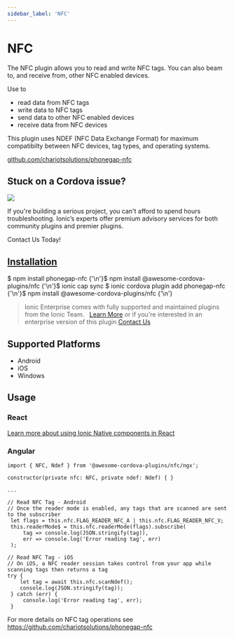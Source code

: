 ```yaml
---
sidebar_label: 'NFC'
---
```



# NFC

The NFC plugin allows you to read and write NFC tags. You can also beam to, and receive from, other NFC enabled devices.

Use to

- read data from NFC tags
- write data to NFC tags
- send data to other NFC enabled devices
- receive data from NFC devices

This plugin uses NDEF (NFC Data Exchange Format) for maximum compatibilty between NFC devices, tag types, and operating systems.

<p>
  <a href="https://github.com/chariotsolutions/phonegap-nfc" target="_blank" rel="noopener" className="git-link">github.com/chariotsolutions/phonegap-nfc</a>
</p>

<h2>Stuck on a Cordova issue?</h2>
<DocsCard
  className="cordova-ee-card"
  header="Don't waste precious time on plugin issues."
  href="https://ionicframework.com/sales?product_of_interest=Ionic%20Native"
>
  <div>
    <img src="/docs/icons/native-cordova-bot.png" className="cordova-ee-img" />
    <p>If you're building a serious project, you can't afford to spend hours troubleshooting. Ionic’s experts offer premium advisory services for both community plugins and premier plugins.</p>
    <DocsButton className="native-ee-detail">Contact Us Today!</DocsButton>
  </div>
</DocsCard>

<h2 id="installation">
  <a href="#installation">Installation</a>
</h2>
<Tabs
  groupId="runtime"
  defaultValue="Capacitor"
  values={[
    { value: 'Capacitor', label: 'Capacitor' },
    { value: 'Cordova', label: 'Cordova' },
    { value: 'Enterprise', label: 'Enterprise' },
  ]}
>
  <TabItem value="Capacitor">
    <CodeBlock className="language-shell">
      $ npm install phonegap-nfc {'\n'}$ npm install @awesome-cordova-plugins/nfc {'\n'}$ ionic cap sync
    </CodeBlock>
  </TabItem>
  <TabItem value="Cordova">
    <CodeBlock className="language-shell">
      $ ionic cordova plugin add phonegap-nfc {'\n'}$ npm install @awesome-cordova-plugins/nfc {'\n'}
    </CodeBlock>
  </TabItem>
  <TabItem value="Enterprise">
    <blockquote>
      Ionic Enterprise comes with fully supported and maintained plugins from the Ionic Team. &nbsp;
      <a className="btn" href="https://ionic.io/docs/premier-plugins">Learn More</a> or if you're interested in an enterprise version of this plugin <a className="btn" href="https://ionicframework.com/sales?product_of_interest=Ionic%20Enterprise%20Engine">Contact Us</a>
    </blockquote>
  </TabItem>
</Tabs>

## Supported Platforms

- Android
- iOS
- Windows

## Usage

### React

[Learn more about using Ionic Native components in React](../native-community.md#react)

### Angular

```tsx
import { NFC, Ndef } from '@awesome-cordova-plugins/nfc/ngx';

constructor(private nfc: NFC, private ndef: Ndef) { }

...

// Read NFC Tag - Android
// Once the reader mode is enabled, any tags that are scanned are sent to the subscriber
 let flags = this.nfc.FLAG_READER_NFC_A | this.nfc.FLAG_READER_NFC_V;
 this.readerMode$ = this.nfc.readerMode(flags).subscribe(
     tag => console.log(JSON.stringify(tag)),
     err => console.log('Error reading tag', err)
 );

// Read NFC Tag - iOS
// On iOS, a NFC reader session takes control from your app while scanning tags then returns a tag
try {
    let tag = await this.nfc.scanNdef();
    console.log(JSON.stringify(tag));
 } catch (err) {
     console.log('Error reading tag', err);
 }

```

For more details on NFC tag operations see https://github.com/chariotsolutions/phonegap-nfc
